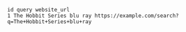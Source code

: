 ```
id query website_url
1 The Hobbit Series blu ray https://example.com/search?q=The+Hobbit+Series+blu+ray
```
